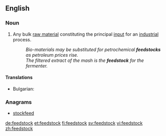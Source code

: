 ==English==

===Noun===
{{en-noun}}

# Any bulk [[raw material]] constituting the principal [[input]] for an [[industrial]] process.
#: ''Bio-materials may be substituted for petrochemical '''feedstocks''' as petroleum prices rise.''
#: ''The filtered extract of the mash is the '''feedstock''' for the fermenter.''

====Translations====
{{trans-top|[[raw material]] constituting the principal [[input]] for an [[industrial]] process}}
* Bulgarian: {{t|bg|суровина|f}}
{{trans-mid}}

{{trans-bottom}}

===Anagrams===
* [[stockfeed#English|stockfeed]]

[[de:feedstock]]
[[et:feedstock]]
[[fi:feedstock]]
[[sv:feedstock]]
[[vi:feedstock]]
[[zh:feedstock]]